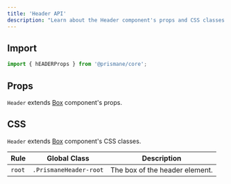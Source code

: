 ---
title: 'Header API'
description: "Learn about the Header component's props and CSS classes."
---

## Import

```js
import { hEADERProps } from '@prismane/core';
```

## Props

`Header` extends [Box](/docs/components-api/box-api) component's props.

## CSS

`Header` extends [Box](/docs/components-api/box-api) component's CSS classes.

| Rule   | Global Class           | Description                    |
| ------ | ---------------------- | ------------------------------ |
| `root` | `.PrismaneHeader-root` | The box of the header element. |
